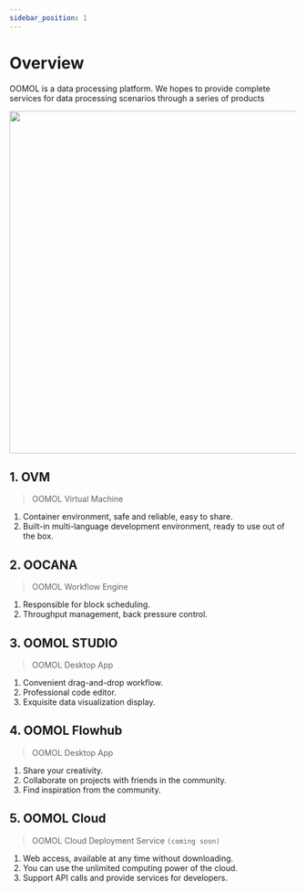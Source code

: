 ```yaml
---
sidebar_position: 1
---
```



# Overview

OOMOL is a data processing platform. We hopes to provide complete services for data processing scenarios through a series of products

<img src={overview} width="600" />

## 1. OVM

> OOMOL Virtual Machine

1. Container environment, safe and reliable, easy to share.
2. Built-in multi-language development environment, ready to use out of the box.

## 2. OOCANA

> OOMOL Workflow Engine

1. Responsible for block scheduling.
2. Throughput management, back pressure control.

## 3. OOMOL STUDIO

> OOMOL Desktop App

1. Convenient drag-and-drop workflow.
2. Professional code editor.
3. Exquisite data visualization display.

## 4. OOMOL Flowhub

> OOMOL Desktop App

1. Share your creativity.
2. Collaborate on projects with friends in the community.
3. Find inspiration from the community.


## 5. OOMOL Cloud

> OOMOL Cloud Deployment Service `(coming soon)`

1. Web access, available at any time without downloading.
2. You can use the unlimited computing power of the cloud.
3. Support API calls and provide services for developers.